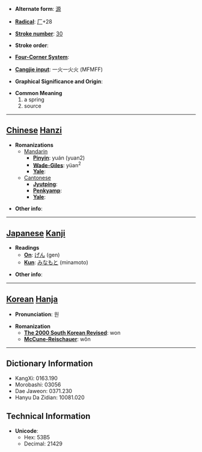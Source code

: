 * '''Alternate form''': [[源]]

* '''[[Wiktionary:Chinese radical index| Radical]]''': [[Wiktionary:Chinese radical index 厂|厂]]+28

* '''[[Wiktionary:Chinese total strokes index|Stroke number]]''': [[Wiktionary:Chinese total strokes index 30|30]]

* '''Stroke order''': 

* '''[[Wiktionary:Chinese four corner index|Four-Corner System]]''': 

* '''[[Wiktionary:Chinese Cangjie index|Cangjie input]]''': 一火一火火 (MFMFF)

* '''Graphical Significance and Origin''': 

* '''Common Meaning'''
*#a spring
*# source


----

== [[Chinese]] [[Hanzi]] ==

* '''Romanizations'''
** [[Mandarin]]
*** '''[[Pinyin]]''': yuán (yuan2)
*** '''[[Wade-Giles]]''': yüan<sup>2</sup>
*** '''[[Yale]]''': 
**[[Cantonese]]
***'''[[Jyutping]]''':
***'''[[Penkyamp]]''': 
***'''[[Yale]]''': 

* '''Other info''': 

----

== [[Japanese]] [[Kanji]] ==

* '''Readings'''
** '''[[On]]''': [[げん]] (gen)
** '''[[Kun]]''': [[みなもと]] (minamoto)

* '''Other info''':  

----

== [[Korean]] [[Hanja]] ==

* '''Pronunciation''': 원

* '''Romanization'''
** '''[[The 2000 South Korean Revised Romanization|The 2000 South Korean Revised]]''': won
** '''[[McCune-Reischauer]]''': wŏn

----

== Dictionary Information ==

* KangXi: 0163.190
* Morobashi: 03056
* Dae Jaweon: 0371.230
* Hanyu Da Zidian: 10081.020

== Technical Information ==

* '''Unicode''':
** Hex: 53B5
** Decimal: 21429